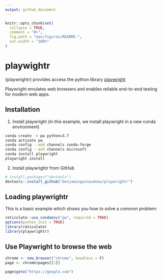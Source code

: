 ```yaml
---
output: github_document
---
```


<!-- README.md is generated from README.Rmd. Please edit that file -->

```r
knitr::opts_chunk$set(
  collapse = TRUE,
  comment = "#>",
  fig.path = "man/figures/README-",
  out.width = "100%"
)
```

# playwightr

<!-- badges: start -->
<!-- badges: end -->

{playwrightr} provides access the python library [playwright](https://playwright.dev/python/docs/intro)

Playwright emulates web browsers and enables reliable end-to-end testing for modern web apps.

## Installation

1. Install playwright (in this example, we install playwright in a new conda environment)

```bash
conda create -n pw python=3.7
conda activate pw
conda config --add channels conda-forge
conda config --add channels microsoft
conda install playwright
playwright install
```

2. Install playwrightr from GitHub

``` r
# install.packages("devtools")
devtools::install_github("benjaminguinaudeau/playwrightr")
```

## Loading playwrightr

This is a basic example which shows you how to solve a common problem:

```r
reticulate::use_condaenv("pw", required = TRUE)
options(python_init = TRUE)
library(reticulate)
library(playwrightr)
```


## Use Playwright to browse the web

```r
chrome <- new_browser("chrome", headless = F)
page <- chrome$pages[[1]]

page$goto("https://google.com")
```


